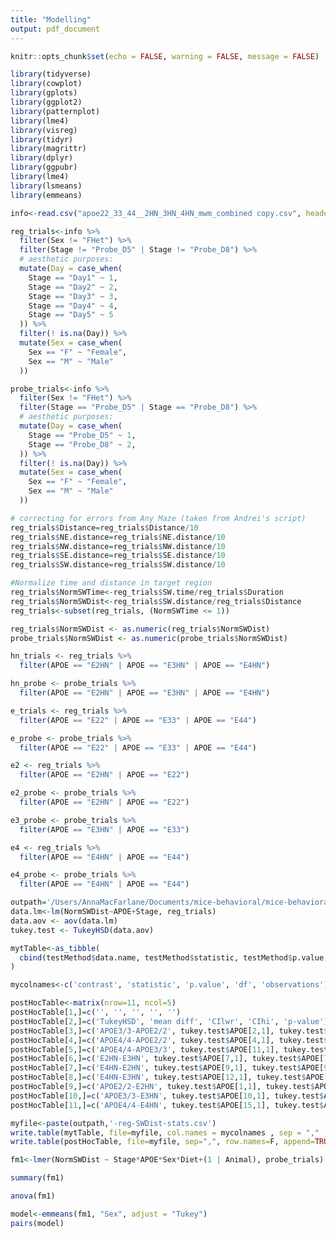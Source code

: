 ```yaml
---
title: "Modelling"
output: pdf_document
---
```


```r
knitr::opts_chunk$set(echo = FALSE, warning = FALSE, message = FALSE)

library(tidyverse)
library(cowplot)
library(gplots)
library(ggplot2)
library(patternplot)
library(lme4)
library(visreg)
library(tidyr)
library(magrittr) 
library(dplyr)
library(ggpubr)
library(lme4)
library(lsmeans)
library(emmeans)

info<-read.csv("apoe22_33_44__2HN_3HN_4HN_mwm_combined copy.csv", header=TRUE)

reg_trials<-info %>% 
  filter(Sex != "FHet") %>% 
  filter(Stage != "Probe_D5" | Stage != "Probe_D8") %>% 
  # aesthetic purposes:
  mutate(Day = case_when( 
    Stage == "Day1" ~ 1,
    Stage == "Day2" ~ 2,
    Stage == "Day3" ~ 3,
    Stage == "Day4" ~ 4,
    Stage == "Day5" ~ 5
  )) %>% 
  filter(! is.na(Day)) %>% 
  mutate(Sex = case_when(
    Sex == "F" ~ "Female",
    Sex == "M" ~ "Male"
  )) 

probe_trials<-info %>% 
  filter(Sex != "FHet") %>% 
  filter(Stage == "Probe_D5" | Stage == "Probe_D8") %>% 
  # aesthetic purposes:
  mutate(Day = case_when( 
    Stage == "Probe_D5" ~ 1,
    Stage == "Probe_D8" ~ 2,
  )) %>% 
  filter(! is.na(Day)) %>% 
  mutate(Sex = case_when(
    Sex == "F" ~ "Female",
    Sex == "M" ~ "Male"
  )) 

# correcting for errors from Any Maze (taken from Andrei's script)
reg_trials$Distance=reg_trials$Distance/10
reg_trials$NE.distance=reg_trials$NE.distance/10
reg_trials$NW.distance=reg_trials$NW.distance/10
reg_trials$SE.distance=reg_trials$SE.distance/10
reg_trials$SW.distance=reg_trials$SW.distance/10

#Normalize time and distance in target region
reg_trials$NormSWTime<-reg_trials$SW.time/reg_trials$Duration
reg_trials$NormSWDist<-reg_trials$SW.distance/reg_trials$Distance
reg_trials<-subset(reg_trials, (NormSWTime <= 1))

reg_trials$NormSWDist <- as.numeric(reg_trials$NormSWDist)
probe_trials$NormSWDist <- as.numeric(probe_trials$NormSWDist)

hn_trials <- reg_trials %>% 
  filter(APOE == "E2HN" | APOE == "E3HN" | APOE == "E4HN") 

hn_probe <- probe_trials %>% 
  filter(APOE == "E2HN" | APOE == "E3HN" | APOE == "E4HN") 

e_trials <- reg_trials %>% 
  filter(APOE == "E22" | APOE == "E33" | APOE == "E44")

e_probe <- probe_trials %>% 
  filter(APOE == "E22" | APOE == "E33" | APOE == "E44")

e2 <- reg_trials %>% 
  filter(APOE == "E2HN" | APOE == "E22")

e2_probe <- probe_trials %>% 
  filter(APOE == "E2HN" | APOE == "E22")

e3_probe <- probe_trials %>% 
  filter(APOE == "E3HN" | APOE == "E33")

e4 <- reg_trials %>% 
  filter(APOE == "E4HN" | APOE == "E44")

e4_probe <- probe_trials %>% 
  filter(APOE == "E4HN" | APOE == "E44")
```

```r
outpath='/Users/AnnaMacFarlane/Documents/mice-behavioral/mice-behavioral-plots'
data.lm<-lm(NormSWDist~APOE+Stage, reg_trials)
data.aov <- aov(data.lm)
tukey.test <- TukeyHSD(data.aov)

mytTable<-as_tibble(
  cbind(testMethod$data.name, testMethod$statistic, testMethod$p.value, testMethod$parameter[1], nrow(dfAveraged))
)

mycolnames<-c('contrast', 'statistic', 'p.value', 'df', 'observations')

postHocTable<-matrix(nrow=11, ncol=5)
postHocTable[1,]=c('', '', '', '', '')
postHocTable[2,]=c('TukeyHSD', 'mean diff', 'CIlwr', 'CIhi', 'p-value')
postHocTable[3,]=c('APOE3/3-APOE2/2', tukey.test$APOE[2,1], tukey.test$APOE[2,2], tukey.test$APOE[2,3], tukey.test$APOE[2,4])
postHocTable[4,]=c('APOE4/4-APOE2/2', tukey.test$APOE[4,1], tukey.test$APOE[4,2], tukey.test$APOE[4,3], tukey.test$APOE[4,4])
postHocTable[5,]=c('APOE4/4-APOE3/3', tukey.test$APOE[11,1], tukey.test$APOE[11,2], tukey.test$APOE[11,3], tukey.test$APOE[11,4])
postHocTable[6,]=c('E2HN-E3HN', tukey.test$APOE[7,1], tukey.test$APOE[7,2], tukey.test$APOE[7,3], tukey.test$APOE[7,4])
postHocTable[7,]=c('E4HN-E2HN', tukey.test$APOE[9,1], tukey.test$APOE[9,2], tukey.test$APOE[9,3], tukey.test$APOE[9,4])
postHocTable[8,]=c('E4HN-E3HN', tukey.test$APOE[12,1], tukey.test$APOE[12,2], tukey.test$APOE[12,3], tukey.test$APOE[12,4])
postHocTable[9,]=c('APOE2/2-E2HN', tukey.test$APOE[1,1], tukey.test$APOE[1,2], tukey.test$APOE[1,3], tukey.test$APOE[1,4])
postHocTable[10,]=c('APOE3/3-E3HN', tukey.test$APOE[10,1], tukey.test$APOE[10,2], tukey.test$APOE[10,3], tukey.test$APOE[10,4])
postHocTable[11,]=c('APOE4/4-E4HN', tukey.test$APOE[15,1], tukey.test$APOE[15,2], tukey.test$APOE[15,3], tukey.test$APOE[15,4])

myfile<-paste(outpath,'-reg-SWDist-stats.csv')
write.table(mytTable, file=myfile, col.names = mycolnames , sep = "," , row.names = F,append=TRUE)
write.table(postHocTable, file=myfile, sep=",", row.names=F, append=TRUE, col.names=F)

```

```r

fm1<-lmer(NormSWDist ~ Stage*APOE*Sex*Diet+(1 | Animal), probe_trials)

summary(fm1)

anova(fm1)

model<-emmeans(fm1, "Sex", adjust = "Tukey")
pairs(model)
```